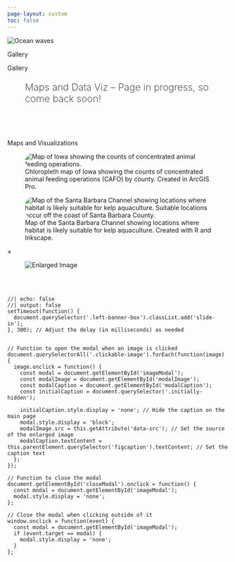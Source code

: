 ```yaml
---
page-layout: custom
toc: false
---
```


<!-- Image banner at top -->
<div class="banner-container">
 <img class="banner-image-two" src="images/flowers-long.png" alt="Ocean waves"/>
 <div class="left-banner-box">
 <p class="custom-h1-light" style="margin-bottom: 0px">Gallery</p>
 </div>
</div>
<div class="gray-placeholder-two">
</div>

::::: {.grid}
<!-- left side -->
::: {.g-col-12 .g-col-md-6}
::: {.teal-bg-left}
<p class="custom-h1-light">Gallery</p>
<p class="custom-h2-light" style="font-size: 22px; font-weight: 200; padding-left: 40px; padding-right: 40px">Maps and Data Viz -- Page in progress, so come back soon!</p> 
<br>
:::
<!-- <hr></hr> -->
:::
:::::

<!-- create custom layout for page -->
::::: {.grid}
<!-- left pad -->
::: {.g-col-2}
:::
<!-- middle content -->
::: {.g-col-8}
<!-- bio -->
<p class="custom-h2-dark" id="bio" style="margin-top: 40px">Maps and Visualizations</p>

::: {layout-ncol="2"}
<div class="image-container"> 
  <figure>
    <img src="images/data-viz/cafo-map.jpg" class="clickable-image" data-src="images/data-viz/cafo-map.jpg" style="border-radius: 20px;" alt="Map of Iowa showing the counts of concentrated animal feeding operations.">
    <figcaption class="initially-hidden">Chloropleth map of Iowa showing the counts of concentrated animal feeding operations (CAFO) by county. Created in ArcGIS Pro.</figcaption>
  </figure>
</div>

<div class="image-container">
  <figure>
    <img src="images/data-viz/kelp-map.png" class="clickable-image" data-src="images/data-viz/kelp-map.png" style="border-radius: 20px;" alt="Map of the Santa Barbara Channel showing locations where habitat is likely suitable for kelp aquaculture. Suitable locations occur off the coast of Santa Barbara County.">
    <figcaption class="initially-hidden">Map of the Santa Barbara Channel showing locations where habitat is likely suitable for kelp aquaculture. Created with R and Inkscape.</figcaption>
  </figure>
</div>
:::
<div id="imageModal" class="modal">
  <span id="closeModal" class="close">×</span>
  <figure>
    <img id="modalImage" class="modal-content" alt="Enlarged Image">
    <figcaption id="modalCaption" class="modal-caption"></figcaption>
  </figure>
</div>


<!-- end middle content -->
:::
<!-- right pad -->
::: {.g-col-2}
:::
<br></br> 
<!-- end custom layout for page -->
:::::

```ojs
//| echo: false
//| output: false
setTimeout(function() {
  document.querySelector('.left-banner-box').classList.add('slide-in');
}, 300); // Adjust the delay (in milliseconds) as needed


// Function to open the modal when an image is clicked
document.querySelectorAll('.clickable-image').forEach(function(image) {
  image.onclick = function() {
    const modal = document.getElementById('imageModal');
    const modalImage = document.getElementById('modalImage');
    const modalCaption = document.getElementById('modalCaption');
    const initialCaption = document.querySelector('.initially-hidden');

    initialCaption.style.display = 'none'; // Hide the caption on the main page
    modal.style.display = 'block';
    modalImage.src = this.getAttribute('data-src'); // Set the source of the enlarged image
    modalCaption.textContent = this.parentElement.querySelector('figcaption').textContent; // Set the caption text
  };
});

// Function to close the modal
document.getElementById('closeModal').onclick = function() {
  const modal = document.getElementById('imageModal');
  modal.style.display = 'none';
};

// Close the modal when clicking outside of it
window.onclick = function(event) {
  const modal = document.getElementById('imageModal');
  if (event.target == modal) {
    modal.style.display = 'none';
  }
};

```
